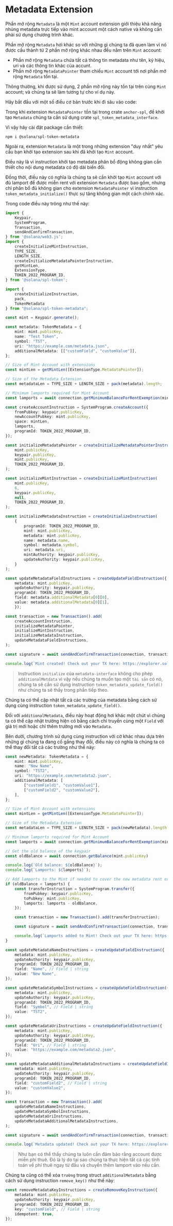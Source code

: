 
# Metadata Extension

Phần mở rộng `Metadata` là một `Mint` account extension giới thiệu khả năng nhúng metadata trực tiếp vào mint account một cách native và không cần phải sử dụng chương trình khác.

<ArticleSection name="Khởi tạo Mint Account" id="initializing-the-mint-account" level="h2" />

Phần mở rộng `Metadata` hơi khác so với những gì chúng ta đã quen làm vì nó được cấu thành từ 2 phần mở rộng khác nhau đều nằm trên `Mint` account:
- Phần mở rộng `Metadata` chứa tất cả thông tin metadata như tên, ký hiệu, uri và các thông tin khác của accunt.
- Phần mở rộng `MetadataPointer` tham chiếu `Mint` account tới nơi phần mở rộng `Metadata` tồn tại.

Thông thường, khi được sử dụng, 2 phần mở rộng này tồn tại trên cùng `Mint` account; và chúng ta sẽ làm tương tự cho ví dụ này.

Hãy bắt đầu với một số điều cơ bản trước khi đi sâu vào code:

Trong khi extension `MetadataPointer` tồn tại trong crate `anchor-spl`, để khởi tạo `Metadata` chúng ta cần sử dụng crate `spl_token_metadata_interface`.

Vì vậy hãy cài đặt package cần thiết:

```
npm i @solana/spl-token-metadata
```

Ngoài ra, extension `Metadata` là một trong những extension "duy nhất" yêu cầu bạn khởi tạo extension sau khi đã khởi tạo `Mint` account.

Điều này là vì instruction khởi tạo metadata  phân bổ động không gian cần thiết cho nội dung metadata có độ dài biến đổi.

Đồng thời, điều này có nghĩa là chúng ta sẽ cần khởi tạo `Mint` account với đủ lamport để được miễn rent với extension `Metadata` được bao gồm, nhưng chỉ phân bổ đủ không gian cho extension `MetadataPointer` vì instruction `token_metadata_initialize()` thực sự tăng không gian một cách chính xác.

Trong code điều này trông như thế này:

```ts
import {
    Keypair,
    SystemProgram,
    Transaction,
    sendAndConfirmTransaction,
} from '@solana/web3.js';
import {
    createInitializeMintInstruction,
    TYPE_SIZE,
    LENGTH_SIZE,
    createInitializeMetadataPointerInstruction,
    getMintLen,
    ExtensionType,
    TOKEN_2022_PROGRAM_ID,
} from '@solana/spl-token';

import { 
    createInitializeInstruction, 
    pack, 
    TokenMetadata 
} from "@solana/spl-token-metadata";

const mint = Keypair.generate();

const metadata: TokenMetadata = {
    mint: mint.publicKey,
    name: "Test Token",
    symbol: "TST",
    uri: "https://example.com/metadata.json",
    additionalMetadata: [["customField", "customValue"]],
};

// Size of Mint Account with extensions
const mintLen = getMintLen([ExtensionType.MetadataPointer]);

// Size of the Metadata Extension
const metadataLen = TYPE_SIZE + LENGTH_SIZE + pack(metadata).length;

// Minimum lamports required for Mint Account
const lamports = await connection.getMinimumBalanceForRentExemption(mintLen + metadataLen);

const createAccountInstruction = SystemProgram.createAccount({
    fromPubkey: keypair.publicKey,
    newAccountPubkey: mint.publicKey,
    space: mintLen,
    lamports,
    programId: TOKEN_2022_PROGRAM_ID,
});

const initializeMetadataPointer = createInitializeMetadataPointerInstruction(
    mint.publicKey,
    keypair.publicKey,
    mint.publicKey,
    TOKEN_2022_PROGRAM_ID,
);

const initializeMintInstruction = createInitializeMintInstruction(
    mint.publicKey,
    6,
    keypair.publicKey,
    null,
    TOKEN_2022_PROGRAM_ID,
);

const initializeMetadataInstruction = createInitializeInstruction(
    {
        programId: TOKEN_2022_PROGRAM_ID,
        mint: mint.publicKey,
        metadata: mint.publicKey,
        name: metadata.name,
        symbol: metadata.symbol,
        uri: metadata.uri,
        mintAuthority: keypair.publicKey,
        updateAuthority: keypair.publicKey,
    }
);

const updateMetadataFieldInstructions = createUpdateFieldInstruction({
    metadata: mint.publicKey,
    updateAuthority: keypair.publicKey,
    programId: TOKEN_2022_PROGRAM_ID,
    field: metadata.additionalMetadata[0][0],
    value: metadata.additionalMetadata[0][1],
    });

const transaction = new Transaction().add(
    createAccountInstruction,
    initializeMetadataPointer,
    initializeMintInstruction,
    initializeMetadataInstruction,
    updateMetadataFieldInstructions,
);

const signature = await sendAndConfirmTransaction(connection, transaction, [keypair, mint]);

console.log(`Mint created! Check out your TX here: https://explorer.solana.com/tx/${signature}?cluster=devnet`);
```

> Instruction `initialize` của `metadata-interface` không cho phép `additionalMetdata` vì vậy nếu chúng ta muốn tạo một `tài sản` có nó, chúng ta sẽ cần sử dụng instruction `token_metadata_update_field()` như chúng ta sẽ thấy trong phần tiếp theo.

<ArticleSection name="Cập nhật Metadata" id="updating-the-metadata" level="h2" />

Chúng ta có thể cập nhật tất cả các trường của metadata bằng cách sử dụng cùng instruction `token_metadata_update_field()`.

Đối với `additionalMetadata`, điều này hoạt động hơi khác một chút vì chúng ta có thể cập nhật trường hiện có bằng cách chỉ truyền cùng một `Field` với giá trị mới hoặc chỉ thêm trường mới vào `Metadata`.

Bên dưới, chương trình sử dụng cùng instruction với cờ khác nhau dựa trên những gì chúng ta đang cố gắng thay đổi, điều này có nghĩa là chúng ta có thể thay đổi tất cả các trường như thế này: 

```ts
const newMetadata: TokenMetadata = {
    mint: mint.publicKey,
    name: "New Name",
    symbol: "TST2",
    uri: "https://example.com/metadata2.json",
    additionalMetadata: [
        ["customField1", "customValue1"],
        ["customField2", "customValue2"],
    ],
};

// Size of Mint Account with extensions
const mintLen = getMintLen([ExtensionType.MetadataPointer]);

// Size of the Metadata Extension
const metadataLen = TYPE_SIZE + LENGTH_SIZE + pack(newMetadata).length;

// Minimum lamports required for Mint Account
const lamports = await connection.getMinimumBalanceForRentExemption(mintLen + metadataLen);

// Get the old balance of the keypair
const oldBalance = await connection.getBalance(mint.publicKey)

console.log(`Old balance: ${oldBalance}`);
console.log(`Lamports: ${lamports}`);

// Add lamports to the Mint if needed to cover the new metadata rent exemption
if (oldBalance < lamports) {
    const transferInstruction = SystemProgram.transfer({
        fromPubkey: keypair.publicKey,
        toPubkey: mint.publicKey,
        lamports: lamports - oldBalance,
    });

    const transaction = new Transaction().add(transferInstruction);

    const signature = await sendAndConfirmTransaction(connection, transaction, [keypair], {commitment: "finalized"});

    console.log(`Lamports added to Mint! Check out your TX here: https://explorer.solana.com/tx/${signature}?cluster=devnet`);
}

const updateMetadataNameInstructions = createUpdateFieldInstruction({
    metadata: mint.publicKey,
    updateAuthority: keypair.publicKey,
    programId: TOKEN_2022_PROGRAM_ID,
    field: "Name", // Field | string
    value: "New Name",
});

const updateMetadataSymbolInstructions = createUpdateFieldInstruction({
    metadata: mint.publicKey,
    updateAuthority: keypair.publicKey,
    programId: TOKEN_2022_PROGRAM_ID,
    field: "Symbol", // Field | string
    value: "TST2",
});

const updateMetadataUriInstructions = createUpdateFieldInstruction({
    metadata: mint.publicKey,
    updateAuthority: keypair.publicKey,
    programId: TOKEN_2022_PROGRAM_ID,
    field: "Uri", // Field | string
    value: "https://example.com/metadata2.json",
});

const updateMetadataAdditionalMetadataInstructions = createUpdateFieldInstruction({
    metadata: mint.publicKey,
    updateAuthority: keypair.publicKey,
    programId: TOKEN_2022_PROGRAM_ID,
    field: "customField2", // Field | string
    value: "customValue2",
});

const transaction = new Transaction().add(
    updateMetadataNameInstructions,
    updateMetadataSymbolInstructions,
    updateMetadataUriInstructions,
    updateMetadataAdditionalMetadataInstructions,
);

const signature = await sendAndConfirmTransaction(connection, transaction, [keypair]);

console.log(`Metadata updated! Check out your TX here: https://explorer.solana.com/tx/${signature}?cluster=devnet`);
```

> Như bạn có thể thấy chúng ta luôn cần đảm bảo rằng account được miễn phí thuê. Đó là lý do tại sao chúng ta thực hiện tất cả các tính toán về phí thuê ngay từ đầu và chuyển thêm lamport vào nếu cần.

Chúng ta cũng có thể xóa `trường` trong struct `additionalMetadata` bằng cách sử dụng instruction `remove_key()` như thế này:

```ts
const removeMetadataKeyInstructions = createRemoveKeyInstruction({
    metadata: mint.publicKey,
    updateAuthority: keypair.publicKey,
    programId: TOKEN_2022_PROGRAM_ID,
    key: "customField", // Field | string
    idempotent: true,
});
```